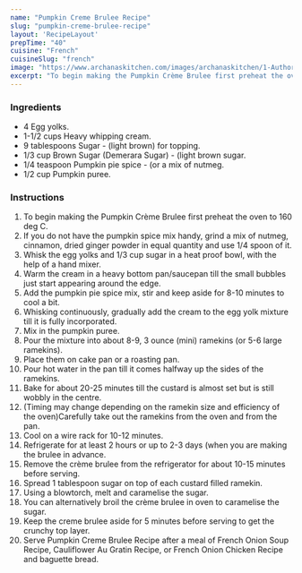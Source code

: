 ---
name: "Pumpkin Creme Brulee Recipe"
slug: "pumpkin-creme-brulee-recipe"
layout: 'RecipeLayout'
prepTime: "40"
cuisine: "French"
cuisineSlug: "french"
image: "https://www.archanaskitchen.com/images/archanaskitchen/1-Author/madhulia/Pumpkin_Creme_Brulee.jpg"
excerpt: "To begin making the Pumpkin Crème Brulee first preheat the oven to 160 deg C"
---

### Ingredients

- 4 Egg yolks.
- 1-1/2 cups Heavy whipping cream.
- 9 tablespoons Sugar - (light brown) for topping.
- 1/3 cup Brown Sugar (Demerara Sugar) - (light brown sugar.
- 1/4 teaspoon Pumpkin pie spice - (or a mix of nutmeg.
- 1/2 cup Pumpkin puree.

### Instructions

1. To begin making the Pumpkin Crème Brulee first preheat the oven to 160 deg C.
1. If you do not have the pumpkin spice mix handy, grind a mix of nutmeg, cinnamon, dried ginger powder in equal quantity and use 1/4 spoon of it.
1. Whisk the egg yolks and 1/3 cup sugar in a heat proof bowl, with the help of a hand mixer.
1. Warm the cream in a heavy bottom pan/saucepan till the small bubbles just start appearing around the edge.
1. Add the pumpkin pie spice mix, stir and keep aside for 8-10 minutes to cool a bit.
1. Whisking continuously, gradually add the cream to the egg yolk mixture till it is fully incorporated.
1. Mix in the pumpkin puree.
1. Pour the mixture into about 8-9, 3 ounce (mini) ramekins (or 5-6 large ramekins).
1. Place them on cake pan or a roasting pan.
1. Pour hot water in the pan till it comes halfway up the sides of the ramekins.
1. Bake for about 20-25 minutes till the custard is almost set but is still wobbly in the centre.
1. (Timing may change depending on the ramekin size and efficiency of the oven)Carefully take out the ramekins from the oven and from the pan.
1. Cool on a wire rack for 10-12 minutes.
1. Refrigerate for at least 2 hours or up to 2-3 days (when you are making the brulee in advance.
1. Remove the crème brulee from the refrigerator for about 10-15 minutes before serving.
1. Spread 1 tablespoon sugar on top of each custard filled ramekin.
1. Using a blowtorch, melt and caramelise the sugar.
1. You can alternatively broil the crème brulee in oven to caramelise the sugar.
1. Keep the creme brulee aside for 5 minutes before serving to get the crunchy top layer.
1. Serve Pumpkin Creme Brulee Recipe after a meal of French Onion Soup Recipe, Cauliflower Au Gratin Recipe, or French Onion Chicken Recipe and baguette bread.
